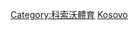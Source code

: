 {{Commonscat|Association football in Kosovo}}

[[Category:科索沃體育|Category:科索沃體育]]
[[Category:歐洲各國足球|Kosovo]]